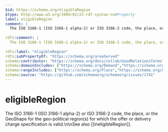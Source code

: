```yaml
---
$id: https://schema.org/eligibleRegion
$type: http://www.w3.org/1999/02/22-rdf-syntax-ns#Property
label: eligibleRegion
comment: |
  The ISO 3166-1 (ISO 3166-1 alpha-2) or ISO 3166-2 code, the place, or the GeoShape for the geo-political region(s) for which the offer or delivery charge specification is valid.\n\nSee also [[ineligibleRegion]].
      
rdfs:comment: |
  The ISO 3166-1 (ISO 3166-1 alpha-2) or ISO 3166-2 code, the place, or the GeoShape for the geo-political region(s) for which the offer or delivery charge specification is valid.\n\nSee also [[ineligibleRegion]].
      
rdfs:label: "eligibleRegion"
rdfs:subPropertyOf: "https://schema.org/areaServed"
schema:contributor: "https://schema.org/docs/collab/GoodRelationsTerms"
schema:domainIncludes: ["https://schema.org/Demand","https://schema.org/Offer","https://schema.org/DeliveryChargeSpecification","https://schema.org/ActionAccessSpecification"]
schema:rangeIncludes: ["https://schema.org/Place","https://schema.org/GeoShape","https://schema.org/Text"]
schema:source: "https://github.com/schemaorg/schemaorg/issues/1741"
---
```


# eligibleRegion

The ISO 3166-1 (ISO 3166-1 alpha-2) or ISO 3166-2 code, the place, or the GeoShape for the geo-political region(s) for which the offer or delivery charge specification is valid.\n\nSee also [[ineligibleRegion]].
    

